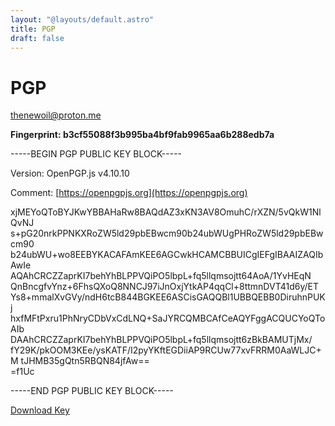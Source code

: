 ```yaml
---
layout: "@layouts/default.astro"
title: PGP
draft: false
---
```


# PGP

thenewoil@proton.me

**Fingerprint: b3cf55088f3b995ba4bf9fab9965aa6b288edb7a**

-----BEGIN PGP PUBLIC KEY BLOCK-----

Version: OpenPGP.js v4.10.10

Comment: [https://openpgpjs.org](https://openpgpjs.org)


xjMEYoQToBYJKwYBBAHaRw8BAQdAZ3xKN3AV8OmuhC/rXZN/5vQkW1NlQvNJ
s+pG20nrkPPNKXRoZW5ld29pbEBwcm90b24ubWUgPHRoZW5ld29pbEBwcm90
b24ubWU+wo8EEBYKACAFAmKEE6AGCwkHCAMCBBUICgIEFgIBAAIZAQIbAwIe
AQAhCRCZZaprKI7behYhBLPPVQiPO5lbpL+fq5llqmsojtt64AoA/1YvHEqN
QnBncgfvYnz+6FhsQXoQ8NNCJ97iJnOxjYtkAP4qqCl+8ttmnDVT41d6y/ET
Ys8+mmalXvGVy/ndH6tcB844BGKEE6ASCisGAQQBl1UBBQEBB0DiruhnPUKj
hxfMFtPxru1PhNryCDbVxCdLNQ+SaJYRCQMBCAfCeAQYFggACQUCYoQToAIb
DAAhCRCZZaprKI7behYhBLPPVQiPO5lbpL+fq5llqmsojtt6zBkBAMUTjMx/
fY29K/pkOOM3KEe/ysKATF/I2pyYKftEGDiiAP9RCUw77xvFRRM0AaWLJC+M
tJHMB35gQtn5RBQN84jfAw==
\
=f1Uc

-----END PGP PUBLIC KEY BLOCK-----

[Download Key](*PUBLIC*/publickey.thenewoil_at_proton.me.asc)

